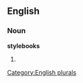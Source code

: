
==English==

===Noun===
'''stylebooks'''

# {{plural of|[[stylebook]]}}

[[Category:English plurals]]